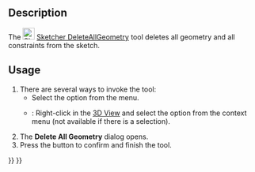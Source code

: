 <languages/>

{{Docnav
|[[Sketcher_RemoveAxesAlignment|Remove Axes Alignment]]
|[[Sketcher_DeleteAllConstraints|Delete All Constraints]]
|[[Sketcher_Workbench|Sketcher]]
|IconL=Sketcher_RemoveAxesAlignment.svg
|IconR=Sketcher_DeleteAllConstraints.svg
|IconC=Workbench_Sketcher.svg
}}

{{GuiCommand
|Name=Sketcher DeleteAllGeometry
|MenuLocation=Sketch → Sketcher Tools → Delete All Geometry
|Workbenches=[[Sketcher_Workbench|Sketcher]]
|Version=0.18
|SeeAlso=[[Sketcher_DeleteAllConstraints|Sketcher DeleteAllConstraints]]
}}

==Description==

The [[Image:Sketcher_DeleteAllGeometry.svg|24px]] [[Sketcher_DeleteAllGeometry|Sketcher DeleteAllGeometry]] tool deletes all geometry and all constraints from the sketch.

==Usage==

# There are several ways to invoke the tool:
#* Select the {{MenuCommand|Sketch → Sketcher Tools → [[Image:Sketcher_DeleteAllGeometry.svg|16px]] Delete All Geometry}} option from the menu.
#* {{Version|1.0}}: Right-click in the [[3D_View|3D View]] and select the {{MenuCommand|[[Image:Sketcher_DeleteAllGeometry.svg|16px]] Delete All Geometry}} option from the context menu (not available if there is a selection).
# The '''Delete All Geometry''' dialog opens.
# Press the {{Button|Yes}} button to confirm and finish the tool.


{{Docnav
|[[Sketcher_RemoveAxesAlignment|Remove Axes Alignment]]
|[[Sketcher_DeleteAllConstraints|Delete All Constraints]]
|[[Sketcher_Workbench|Sketcher]]
|IconL=Sketcher_RemoveAxesAlignment.svg
|IconR=Sketcher_DeleteAllConstraints.svg
|IconC=Workbench_Sketcher.svg
}}

{{Sketcher_Tools_navi{{#translation:}}}}
{{Userdocnavi{{#translation:}}}}